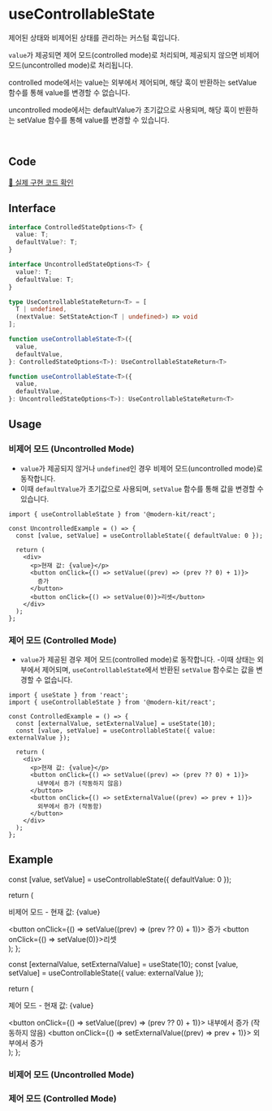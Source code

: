 
# useControllableState

제어된 상태와 비제어된 상태를 관리하는 커스텀 훅입니다. 

`value`가 제공되면 제어 모드(controlled mode)로 처리되며, 제공되지 않으면 비제어 모드(uncontrolled mode)로 처리됩니다.

controlled mode에서는 value는 외부에서 제어되며, 해당 훅이 반환하는 setValue 함수를 통해 value를 변경할 수 없습니다.

uncontrolled mode에서는 defaultValue가 초기값으로 사용되며, 해당 훅이 반환하는 setValue 함수를 통해 value를 변경할 수 있습니다.

<br />

## Code
[🔗 실제 구현 코드 확인](https://github.com/modern-agile-team/modern-kit/blob/main/packages/react/src/hooks/useControllableState/index.ts)

## Interface
```ts title="typescript"
interface ControlledStateOptions<T> {
  value: T;
  defaultValue?: T;
}

interface UncontrolledStateOptions<T> {
  value?: T;
  defaultValue: T;
}

type UseControllableStateReturn<T> = [
  T | undefined,
  (nextValue: SetStateAction<T | undefined>) => void
];
```
```ts title="typescript"
function useControllableState<T>({
  value,
  defaultValue,
}: ControlledStateOptions<T>): UseControllableStateReturn<T>

function useControllableState<T>({
  value,
  defaultValue,
}: UncontrolledStateOptions<T>): UseControllableStateReturn<T>
```

## Usage

### 비제어 모드 (Uncontrolled Mode)
- `value`가 제공되지 않거나 `undefined`인 경우 비제어 모드(uncontrolled mode)로 동작합니다. 
- 이때 `defaultValue`가 초기값으로 사용되며, `setValue` 함수를 통해 값을 변경할 수 있습니다.

```tsx title="typescript"
import { useControllableState } from '@modern-kit/react';

const UncontrolledExample = () => {
  const [value, setValue] = useControllableState({ defaultValue: 0 });

  return (
    <div>
      <p>현재 값: {value}</p>
      <button onClick={() => setValue((prev) => (prev ?? 0) + 1)}>
        증가
      </button>
      <button onClick={() => setValue(0)}>리셋</button>
    </div>
  );
};
```

### 제어 모드 (Controlled Mode)
- `value`가 제공된 경우 제어 모드(controlled mode)로 동작합니다. 
-이때 상태는 외부에서 제어되며, `useControllableState`에서 반환된 `setValue` 함수로는 값을 변경할 수 없습니다.

```tsx title="typescript"
import { useState } from 'react';
import { useControllableState } from '@modern-kit/react';

const ControlledExample = () => {
  const [externalValue, setExternalValue] = useState(10);
  const [value, setValue] = useControllableState({ value: externalValue });

  return (
    <div>
      <p>현재 값: {value}</p>
      <button onClick={() => setValue((prev) => (prev ?? 0) + 1)}>
        내부에서 증가 (작동하지 않음)
      </button>
      <button onClick={() => setExternalValue((prev) => prev + 1)}>
        외부에서 증가 (작동함)
      </button>
    </div>
  );
};
```

## Example

  const [value, setValue] = useControllableState({ defaultValue: 0 });

  return (
    <div>
      <p>비제어 모드 - 현재 값: {value}</p>
      <button onClick={() => setValue((prev) => (prev ?? 0) + 1)}>
        증가
      </button>
      <button onClick={() => setValue(0)}>리셋</button>
    </div>
  );
};

  const [externalValue, setExternalValue] = useState(10);
  const [value, setValue] = useControllableState({ value: externalValue });

  return (
    <div>
      <p>제어 모드 - 현재 값: {value}</p>
      <button onClick={() => setValue((prev) => (prev ?? 0) + 1)}>
        내부에서 증가 (작동하지 않음)
      </button>
      <button onClick={() => setExternalValue((prev) => prev + 1)}>
        외부에서 증가
      </button>
    </div>
  );
};

### 비제어 모드 (Uncontrolled Mode)
<UncontrolledExample />

### 제어 모드 (Controlled Mode)  
<ControlledExample />